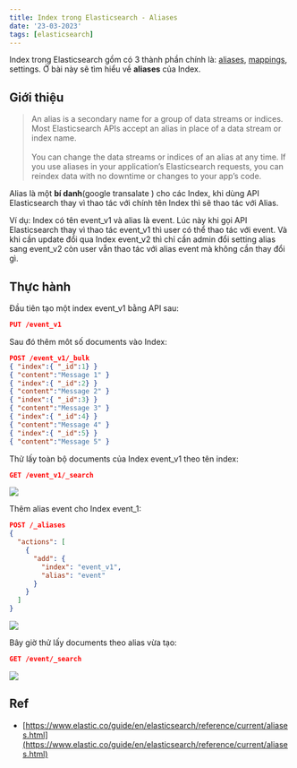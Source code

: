 ```yaml
---
title: Index trong Elasticsearch - Aliases
date: '23-03-2023'
tags: [elasticsearch]
---
```

Index trong Elasticsearch gồm có 3 thành phần chính là: [aliases](/posts/elasticsearch-index-alias), [mappings](/posts/elasticsearch-index-mapping), settings.
Ở bài này sẽ tìm hiểu về **aliases** của Index.
## Giới thiệu

>An alias is a secondary name for a group of data streams or indices. Most Elasticsearch APIs accept an alias in place of a data stream or index name.<br></br>You can change the data streams or indices of an alias at any time. If you use aliases in your application’s Elasticsearch requests, you can reindex data with no downtime or changes to your app’s code.


Alias là một **bí danh**(google transalate <span className="ec ec-grimacing"></span>
) cho các Index, khi dùng API Elasticsearch thay vì thao tác với chính tên Index thì sẽ thao tác với Alias.

Ví dụ: Index có tên event_v1 và alias là event.
Lúc này khi gọi API Elasticsearch thay vì thao tác event_v1 thì user có thể thao tác với event.
Và khi cần update đổi qua Index event_v2 thì chỉ cần admin đổi setting alias sang event_v2 còn user vẫn thao tác với alias event mà không cần thay đổi gì.

## Thực hành

Đầu tiên tạo một index event_v1 bằng API sau:

```json
PUT /event_v1
```

Sau đó thêm môt số documents vào Index:

```json
POST /event_v1/_bulk
{ "index":{ "_id":1} }
{ "content":"Message 1" }
{ "index":{ "_id":2} }
{ "content":"Message 2" }
{ "index":{ "_id":3} }
{ "content":"Message 3" }
{ "index":{ "_id":4} }
{ "content":"Message 4" }
{ "index":{ "_id":5} }
{ "content":"Message 5" }
```

Thử lấy toàn bộ documents của Index event_v1 theo tên index:

```json
GET /event_v1/_search
```
![](/metadata/es_001.png)

Thêm alias event cho Index event_1:

```json
POST /_aliases
{
  "actions": [
    {
      "add": {
        "index": "event_v1",
        "alias": "event"
      }
    }
  ]
}
```
![](/metadata/es_002.png)

Bây giờ thử lấy documents theo alias vừa tạo:

```json
GET /event/_search
```
![](/metadata/es_003.png)

## Ref
 - [https://www.elastic.co/guide/en/elasticsearch/reference/current/aliases.html](https://www.elastic.co/guide/en/elasticsearch/reference/current/aliases.html)